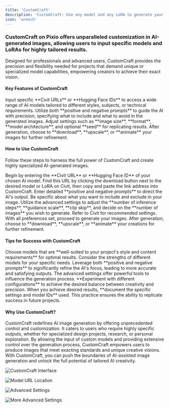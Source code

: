 ---
title: 'CustomCraft'
description: 'CustomCraft: Use any model and any LoRA to generate your images'
icon: 'wrench'
---

### CustomCraft on Pixio offers unparalleled customization in AI-generated images, allowing users to input specific models and LoRAs for highly tailored results.

Designed for professionals and advanced users, CustomCraft provides the precision and flexibility needed for projects that demand unique or specialized model capabilities, empowering creators to achieve their exact vision.

#### Key Features of CustomCraft
<CardGroup cols={2}>
  <Card title="Custom Model Selection" icon="cube">
    Input specific **Civit URLs** or **Hugging Face IDs** to access a wide range of AI models tailored to different styles, subjects, or technical requirements.
  </Card>
  <Card title="Detailed Prompting" icon="pen-fancy">
    Utilize both **positive and negative prompts** to guide the AI with precision, specifying what to include and what to avoid in the generated images.
  </Card>
  <Card title="Comprehensive Customization" icon="sliders">
    Adjust settings such as **image size**, **format**, **model architecture**, and optional **seed** for replicating results.
  </Card>
  <Card title="Post-Generation Options" icon="wand-magic-sparkles">
    After generation, choose to **download**, **upscale**, or **animate** your images for further refinement.
  </Card>
</CardGroup>

#### How to Use CustomCraft

Follow these steps to harness the full power of CustomCraft and create highly specialized AI-generated images.

<AccordionGroup>
  <Accordion title="Step 1: Custom Model Input" icon="cube">
    Begin by entering the **Civit URL** or **Hugging Face ID** of your chosen AI model. Find this URL by clicking the download button next to the desired model or LoRA on Civit, then copy and paste the link address into CustomCraft.
  </Accordion>
  <Accordion title="Step 2: Input Prompts and Customize" icon="pen-to-square">
    Enter detailed **positive and negative prompts** to direct the AI's output. Be specific about what you want to include and exclude in your image.
  </Accordion>
  <Accordion title="Step 3: Fine-Tune Settings" icon="sliders">
    Utilize the advanced settings to adjust the **number of inference steps**, **guidance scale**, **clip skip**, and decide on the **number of images** you wish to generate. Refer to Civit for recommended settings.
  </Accordion>
  <Accordion title="Step 4: Generate and Refine" icon="wand-magic-sparkles">
    With all preferences set, proceed to generate your images. After generation, choose to **download**, **upscale**, or **animate** your creations for further refinement.
  </Accordion>
</AccordionGroup>

#### Tips for Success with CustomCraft

<AccordionGroup>
  <Accordion title="Select Models Wisely" icon="magnifying-glass">
    Choose models that are **well-suited to your project's style and content requirements** for optimal results. Consider the strengths of different models for your specific needs.
  </Accordion>
  <Accordion title="Utilize Both Prompts Effectively" icon="pen-fancy">
    Leverage both **positive and negative prompts** to significantly refine the AI's focus, leading to more accurate and satisfying outputs.
  </Accordion>
  <Accordion title="Experiment with Advanced Controls" icon="flask">
    The advanced settings offer powerful tools to influence the generation process. **Experiment with different configurations** to achieve the desired balance between creativity and precision.
  </Accordion>
  <Accordion title="Document Settings for Consistency" icon="clipboard">
    When you achieve desired results, **document the specific settings and model IDs** used. This practice ensures the ability to replicate success in future projects.
  </Accordion>
</AccordionGroup>

#### Why Use CustomCraft?

CustomCraft redefines AI image generation by offering unprecedented control and customization. It caters to users who require highly specific outputs, whether for specialized design projects, research, or personal exploration. By allowing the input of custom models and providing extensive control over the generation process, CustomCraft empowers users to produce images that meet exacting standards and unique creative visions. With CustomCraft, you can push the boundaries of AI-assisted image generation and unlock the full potential of tailored AI creativity.

![CustomCraft Interface](https://docs.myapps.ai/storage/page_media/3a10819a-2a60-4706-a5cc-6bdc7c720675.png)

![Model URL Location](https://docs.myapps.ai/storage/page_media/4d9ab3ef-1cf6-4ce0-abdc-351c6f69a68e.png)

![Advanced Settings](https://docs.myapps.ai/storage/page_media/63b3f60e-d112-414f-9efc-8ddebbcaa98e.png)

![More Advanced Settings](https://docs.myapps.ai/storage/page_media/9a18ae56-4ccf-44b1-9911-7d37ec5ea8f4.png)
